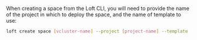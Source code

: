 When creating a space from the Loft CLI, you will need to provide the name of the
project in which to deploy the space, and the name of template to use:

```bash
loft create space [vcluster-name] --project [project-name] --template [template-name]
```
